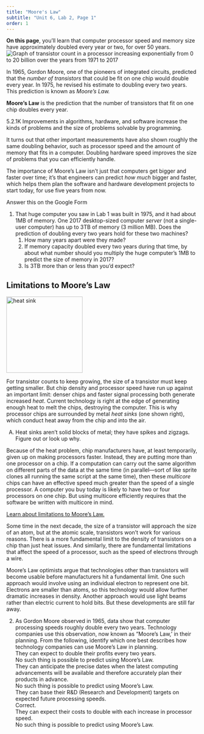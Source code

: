 ```yaml
---
title: "Moore's Law"
subtitle: "Unit 6, Lab 2, Page 1"
order: 1
---
```


<div class="learn"><strong>On this page</strong>, you'll learn that computer processor speed and memory size have approximately doubled every year or two, for over 50 years.</div>
<img class="imageRight noshadow" src="/img/6-computers/mooreslaw_graph.png" alt="Graph of transistor count in a processor increasing exponentially from 0 to 20 billion over the years from 1971 to 2017" title="Graph of transistor count in a processor increasing exponentially from 0 to 20 billion over the years from 1971 to 2017"/>
<p>In 1965, Gordon Moore, one of the pioneers of integrated circuits, predicted that the <em>number of transistors</em> that could be fit on one chip would double every year. In 1975, he revised his estimate to doubling every two years. This prediction is known as <em>Moore's Law.</em></p>
<div class="vocabFullWidth">
<p><strong>Moore's Law</strong> is the prediction that the number of transistors that fit on one chip doubles every year.</p>
</div>

<div class="comment">5.2.1K Improvements in algorithms, hardware, and software increase the kinds of problems and the size of problems solvable by programming. </div>
<p>It turns out that other important measurements have also shown roughly the same doubling behavior, such as processor speed and the amount of memory that fits in a computer. Doubling hardware speed improves the size of problems that you can efficiently handle.</p>
<p>The importance of Moore's Law isn't just that computers get bigger and faster over time; it's that engineers can predict <em>how much</em> bigger and faster, which helps them plan the software and hardware development projects to start today, for use five years from now.</p>

<div class="forYouToDo">
<p> Answer this on the Google Form </p>
<ol>
<li>
That huge computer you saw in Lab 1 was built in 1975, and it had about 1MB of memory. One 2017 desktop-sized computer <em>server</em> (not a single-user computer) has up to 3TB of memory (3 million MB). Does the prediction of doubling every two years hold for these two machines?
<ol>
<li>How many years apart were they made?</li>
<li>If memory capacity doubled every two years during that time, by about what number should you multiply the huge computer's 1MB to predict the size of memory in 2017?</li>
<li>Is 3TB more than or less than you'd expect?</li>
</ol>
</li>
</ol>
</div>

##  Limitations to Moore's Law
<img class="imageRight" src="/img/6-computers/heatsink.png" height="200px" alt="heat sink" title="heat sink" />
<p>For transistor counts to keep growing, the size of a transistor must keep getting smaller. But chip density and processor speed have run up against an important limit: denser chips and faster signal processing both generate increased <em>heat</em>. Current technology is right at the edge of generating enough heat to melt the chips, destroying the computer. This is why processor chips are surrounded by metal <em>heat sinks</em> (one shown right), which conduct heat away from the chip and into the air.</p>
<div class="takeItFurther">
<ol type="A">
<li>Heat sinks aren't solid blocks of metal; they have spikes and zigzags.  Figure out or look up why.</li>
</ol>
</div>
<p>Because of the heat problem, chip manufacturers have, at least temporarily, given up on making processors faster. Instead, they are putting more than one processor on a chip. If a computation can carry out the same algorithm on different parts of the data at the same time (in parallel&mdash;sort of like sprite clones all running the same script at the same time), then these <em>multicore</em> chips can have an effective speed much greater than the speed of a single processor. A computer you buy today is likely to have two or four processors on one chip. But using multicore efficiently requires that the software be written with multicore in mind.</p> 

<div class="endnote">
<a href="#hint-target" data-bs-toggle="collapse" title="Learn about limitations to Moore's Law">Learn about limitations to Moore's Law.</a>
<div id="hint-target" class="collapse">
<p>Some time in the next decade, the size of a transistor will approach the size of an atom, but at the atomic scale, transistors won't work for various reasons. There is a more fundamental limit to the density of transistors on a chip than just heat issues. And similarly, there are fundamental limitations that affect the speed of a processor, such as the speed of electrons through a wire.</p>
<p>Moore's Law optimists argue that technologies other than transistors will become usable before manufacturers hit a fundamental limit. One such approach would involve using an individual electron to represent one bit. Electrons are smaller than atoms, so this technology would allow further dramatic increases in density. Another approach would use light beams rather than electric current to hold bits. But these developments are still far away.</p>
</div>
</div>

<div class="forYouToDo">
<ol start="2">
<li>
<!-- Question 1 -->
<div class="assessment-data" type="multiplechoice" identifier="Which is TRUE according to Moore's Law?"
hasinlinefeedback="true" maxchoices="1" responseIdentifier="ri1" shuffle="true">
<div class="prompt">As Gordon Moore observed in 1965, data show that computer processing speeds roughly double every two years. Technology companies use this observation, now known as "Moore’s Law,’ in their planning.  From the following, identify which one best describes how technology companies can use Moore’s Law in planning.</div>
<div class="choice" identifier="c1">
<div class="text">They can expect to double their profits every two years.</div>
<div class="feedback">No such thing is possible to predict using Moore’s Law.</div>
</div>
<div class="choice" identifier="c2">
<div class="text">They can anticipate the precise dates when the latest computing advancements will be available and therefore accurately plan their products in advance.</div>
<div class="feedback">No such thing is possible to predict using Moore’s Law.</div>
</div>
<div class="choice" identifier="c3">
<div class="text">They can base their R&amp;D (Research and Development) targets on expected future processing speeds.</div>
<div class="feedback">Correct.</div>
</div>
<div class="choice" identifier="c4">
<div class="text">They can expect their costs to double with each increase in processor speed.</div>
<div class="feedback">No such thing is possible to predict using Moore’s Law.</div>
</div>
<div class="responseDeclaration" identifier="ri1">
<div class="correctResponse" identifier="c3"></div>
</div>
</div>

</li>
</ol>
</div>
